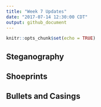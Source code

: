 ```yaml
---
title: "Week 7 Updates"
date: "2017-07-14 12:30:00 CDT"
output: github_document
---
```


```r
knitr::opts_chunk$set(echo = TRUE)
```

## Steganography

## Shoeprints

## Bullets and Casings
